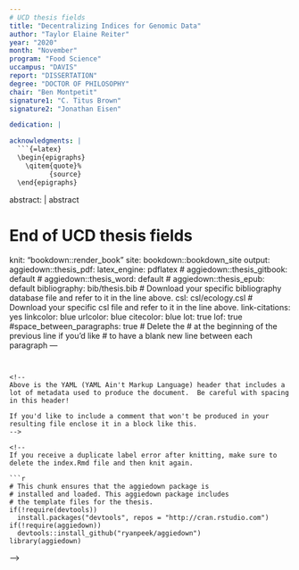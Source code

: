 ```yaml
---
# UCD thesis fields
title: "Decentralizing Indices for Genomic Data"
author: "Taylor Elaine Reiter"
year: "2020"
month: "November"
program: "Food Science"
uccampus: "DAVIS"
report: "DISSERTATION"
degree: "DOCTOR OF PHILOSOPHY"
chair: "Ben Montpetit"
signature1: "C. Titus Brown"
signature2: "Jonathan Eisen"

dedication: |

acknowledgments: |
  ```{=latex}
  \begin{epigraphs}
    \qitem{quote}%
          {source}
  \end{epigraphs}
  ```


abstract: |
  abstract

# End of UCD thesis fields
knit: "bookdown::render_book"
site: bookdown::bookdown_site
output:
  aggiedown::thesis_pdf:
    latex_engine: pdflatex
#  aggiedown::thesis_gitbook: default
#  aggiedown::thesis_word: default
#  aggiedown::thesis_epub: default
bibliography: bib/thesis.bib
# Download your specific bibliography database file and refer to it in the line above.
csl: csl/ecology.csl
# Download your specific csl file and refer to it in the line above.
link-citations: yes
linkcolor: blue
urlcolor: blue
citecolor: blue
lot: true
lof: true
#space_between_paragraphs: true
# Delete the # at the beginning of the previous line if you'd like
# to have a blank new line between each paragraph
---
```


<!--
Above is the YAML (YAML Ain't Markup Language) header that includes a lot of metadata used to produce the document.  Be careful with spacing in this header!

If you'd like to include a comment that won't be produced in your resulting file enclose it in a block like this.
-->

<!--
If you receive a duplicate label error after knitting, make sure to delete the index.Rmd file and then knit again.

```r
# This chunk ensures that the aggiedown package is
# installed and loaded. This aggiedown package includes
# the template files for the thesis.
if(!require(devtools))
  install.packages("devtools", repos = "http://cran.rstudio.com")
if(!require(aggiedown))
  devtools::install_github("ryanpeek/aggiedown")
library(aggiedown)
```
-->
